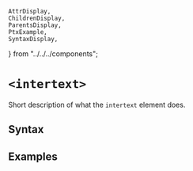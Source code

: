     AttrDisplay,
    ChildrenDisplay,
    ParentsDisplay,
    PtxExample,
    SyntaxDisplay,
} from "../../../components";

# `<intertext>`

Short description of what the `intertext` element does.

## Syntax

<SyntaxDisplay name="intertext" />

## Examples

    